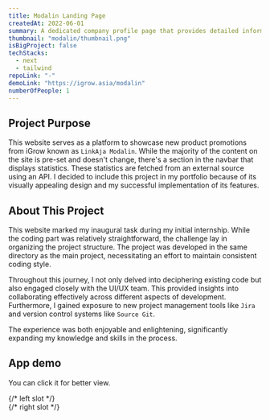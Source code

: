 ```yaml
---
title: Modalin Landing Page
createdAt: 2022-06-01
summary: A dedicated company profile page that provides detailed information about their products and offerings.
thumbnail: "modalin/thumbnail.png"
isBigProject: false
techStacks:
  - next
  - tailwind
repoLink: "-"
demoLink: "https://igrow.asia/modalin"
numberOfPeople: 1
---
```


## Project Purpose

This website serves as a platform to showcase new product promotions from iGrow known as `LinkAja Modalin`.
While the majority of the content on the site is pre-set and doesn't change, there's a section in the navbar
that displays statistics. These statistics are fetched from an external source using an API. I decided to include
this project in my portfolio because of its visually appealing design and my successful implementation of
its features.

## About This Project

This website marked my inaugural task during my initial internship. While the coding part was relatively
straightforward, the challenge lay in organizing the project structure. The project was developed in the
same directory as the main project, necessitating an effort to maintain consistent coding style.

Throughout this journey, I not only delved into deciphering existing code but also engaged closely with the
UI/UX team. This provided insights into collaborating effectively across different aspects of development.
Furthermore, I gained exposure to new project management tools like `Jira` and version control systems like `Source Git`.

The experience was both enjoyable and enlightening, significantly expanding my knowledge and skills in the process.

## App demo

You can click it for better view.

<ImageGallery>
  {/* left slot  */}
  <div className="flex-col space-y-4">
    <LightBox
      src="modalin/home-page.png"
      alt="Home page."
      customSize={true}
      width={1920}
      height={5582}
    />
    <LightBox
      src="modalin/about-page.png"
      alt="About page."
      customSize={true}
      width={1920}
      height={2431}
    />
  </div>
  {/* right slot  */}
  <div className="flex-col space-y-4">
    <LightBox
      src="modalin/product-page.png"
      alt="Detail product page."
      customSize={true}
      width={1920}
      height={5982}
    />
    <LightBox
      src="modalin/video-popup.png"
      alt="Video detail product popup."
      customSize={true}
      width={1920}
      height={894}
    />
    <LightBox
      src="modalin/form-registration.png"
      alt="Form registration product."
      customSize={true}
      width={1920}
      height={894}
    />
  </div>
</ImageGallery>
